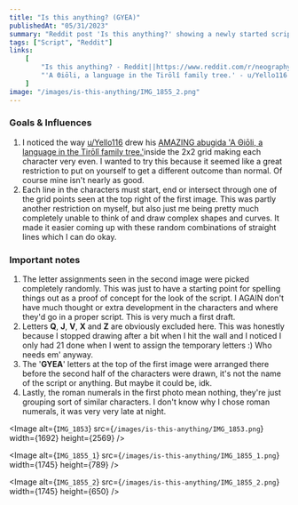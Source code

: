 ```yaml
---
title: "Is this anything? (GYEA)"
publishedAt: "05/31/2023"
summary: "Reddit post 'Is this anything?' showing a newly started script."
tags: ["Script", "Reddit"]
links:
    [
        "Is this anything? - Reddit||https://www.reddit.com/r/neography/comments/13wk0t6/is_this_anything/?utm_source=share&amp;utm_medium=web2x&amp;context=3",
        "'A Θiōli, a language in the Tirōlî family tree.' - u/Yello116||https://www.reddit.com/r/neography/comments/13h2uqk/just_spent_the_last_6_hours_fleshing_out_this/",
    ]
image: "/images/is-this-anything/IMG_1855_2.png"
---
```


### Goals & Influences

1. I noticed the way [u/Yello116](https://www.reddit.com/user/Yello116/) drew his [AMAZING abugida 'A Θiōli, a language in the Tirōlî family tree.'](https://www.reddit.com/r/neography/comments/13h2uqk/just_spent_the_last_6_hours_fleshing_out_this/)inside the 2x2 grid making each character very even. I wanted to try this because it seemed like a great restriction to put on yourself to get a different outcome than normal. Of course mine isn't nearly as good.
2. Each line in the characters must start, end or intersect through one of the grid points seen at the top right of the first image. This was partly another restriction on myself, but also just me being pretty much completely unable to think of and draw complex shapes and curves. It made it easier coming up with these random combinations of straight lines which I can do okay.

### Important notes

1. The letter assignments seen in the second image were picked completely randomly. This was just to have a starting point for spelling things out as a proof of concept for the look of the script. I AGAIN don't have much thought or extra development in the characters and where they'd go in a proper script. This is very much a first draft.
2. Letters **Q**, **J**, **V**, **X** and **Z** are obviously excluded here. This was honestly because I stopped drawing after a bit when I hit the wall and I noticed I only had 21 done when I went to assign the temporary letters :) Who needs em' anyway.
3. The '**GYEA**' letters at the top of the first image were arranged there before the second half of the characters were drawn, it's not the name of the script or anything. But maybe it could be, idk.
4. Lastly, the roman numerals in the first photo mean nothing, they're just grouping sort of similar characters. I don't know why I chose roman numerals, it was very very late at night.

<Image
	alt={`IMG_1853`}
	src={`/images/is-this-anything/IMG_1853.png`}
	width={1692}
	height={2569}
/>

<Image
	alt={`IMG_1855_1`}
	src={`/images/is-this-anything/IMG_1855_1.png`}
	width={1745}
	height={789}
/>

<Image
	alt={`IMG_1855_2`}
	src={`/images/is-this-anything/IMG_1855_2.png`}
	width={1745}
	height={650}
/>
